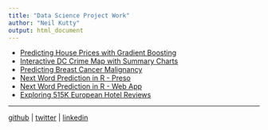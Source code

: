 ```yaml
---
title: "Data Science Project Work"
author: "Neil Kutty"
output: html_document
---
```


- [Predicting House Prices with Gradient Boosting](https://github.com/neilkutty/Predicting-House-Prices/blob/master/Predicting%20House%20Prices.pdf)
- [Interactive DC Crime Map with Summary Charts](https://kuttyman.shinyapps.io/crimeDC)
- [Predicting Breast Cancer Malignancy](https://www.kaggle.com/sampsonsimpson/d/uciml/breast-cancer-wisconsin-data/breast-cancer-prediction-rf-svm-mlp)
- [Next Word Prediction in R - Preso](https://rpubs.com/sampsonsimpson/NextWordPrediction)
- [Next Word Prediction in R - Web App](https://kuttyman.shinyapps.io/NextWordPrediction/)
- [Exploring 515K European Hotel Reviews](https://www.kaggle.com/sampsonsimpson/exploring-515k-european-hotel-reviews)

---

[github](https://www.github.com/neilkutty) | [twitter](https://www.twitter.com/neilkutty) | [linkedin](https://www.linkedin.com/in/neilkutty)

